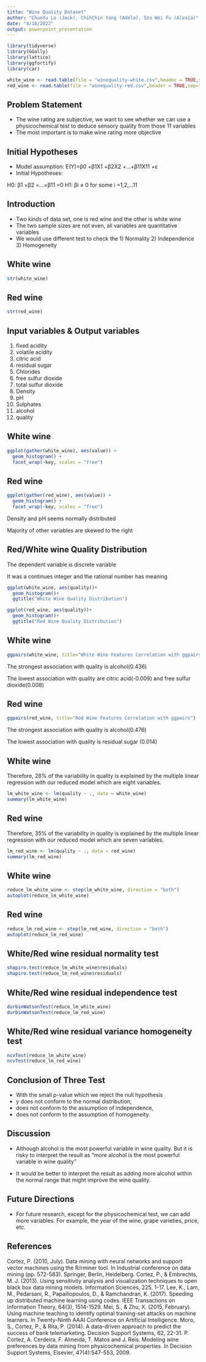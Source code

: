```yaml
---
title: "Wine Quality Dataset"
author: "ChunYu Lo (Jack), ChihChin Yang (Adela), Szu Wei Fu (Alexia)"
date: "4/18/2022"
output: powerpoint_presentation
---
```

```r
library(tidyverse)
library(GGally)
library(lattice)
library(ggfortify)
library(car)
```

```r
white_wine <- read.table(file = "winequality-white.csv",header = TRUE,sep=";") 
red_wine <- read.table(file = "winequality-red.csv",header = TRUE,sep=";")
```

## Problem Statement 


- The wine rating are subjective, we want to see whether we can use a physicochemical test to deduce sensory quality from those 11 variables
- The most important is to make wine rating more objective 

## Initial Hypotheses 

- Model assumption: E(Y)=β0 +β1X1 +β2X2 +...+β11X11 +ε 
- Initial Hypotheses:

H0: β1 =β2 =...=β11 =0
H1: βi ≠ 0 for some i =1,2,...11 

## Introduction

- Two kinds of data set, one is red wine and the other is white wine 
- The two sample sizes are not even, all variables are quantitative variables
- We would use different test to check the 1) Normality 2) Independence 3) Homogeneity

## White wine 
```r
str(white_wine)
```

## Red wine 
```r
str(red_wine)
```

## Input variables & Output variables

1. fixed acidity
2. volatile acidity
3. citric acid
4. residual sugar
5. Chlorides
6. free sulfur dioxide
7. total sulfur dioxide
8. Density
9. pH
10. Sulphates
11. alcohol
12. quality

## White wine 
```r
ggplot(gather(white_wine), aes(value)) +
  geom_histogram() +
  facet_wrap(~key, scales = "free")
```

## Red wine
```r
ggplot(gather(red_wine), aes(value)) +
  geom_histogram() +
  facet_wrap(~key, scales = "free")
```
Density and pH seems normally distributed 

Majority of other variables are skewed to the right 

## Red/White wine Quality Distribution
The dependent variable is discrete variable 

It was a continues integer and the rational number has meaning
```r
ggplot(white_wine, aes(quality))+
  geom_histogram()+
  ggtitle("White Wine Quality Distribution")
```

```r
ggplot(red_wine, aes(quality))+
  geom_histogram()+
  ggtitle("Red Wine Quality Distribution")
```

## White wine
```r
ggpairs(white_wine, title="White Wine Features Correlation with ggpairs")
```
The strongest association with quality is alcohol(0.436) 

The lowest association with quality are citric acid(-0.009) and free sulfur dioxide(0.008) 

## Red wine
```r
ggpairs(red_wine, title="Red Wine Features Correlation with ggpairs")
```
The strongest association with quality is alcohol(0.476) 

The lowest association with quality is residual sugar (0.014) 

## White wine
Therefore, 28% of the variability in quality is explained by the multiple linear regression with our reduced model which are eight variables.
```r
lm_white_wine <- lm(quality ~ ., data = white_wine) 
summary(lm_white_wine)
```

## Red wine
Therefore, 35% of the variability in quality is explained by the multiple linear regression with our reduced model which are seven variables. 
```r
lm_red_wine <- lm(quality ~ ., data = red_wine)
summary(lm_red_wine)
```

## White wine
```r
reduce_lm_white_wine <- step(lm_white_wine, direction = "both")
autoplot(reduce_lm_white_wine)
```

## Red wine
```r
reduce_lm_red_wine <- step(lm_red_wine, direction = "both")
autoplot(reduce_lm_red_wine)
```

## White/Red wine residual normality test
```r
shapiro.test(reduce_lm_white_wine$residuals)
shapiro.test(reduce_lm_red_wine$residuals)
```

## White/Red wine residual independence test
```r
durbinWatsonTest(reduce_lm_white_wine)
durbinWatsonTest(reduce_lm_red_wine)
```

## White/Red wine residual variance homogeneity test
```r
ncvTest(reduce_lm_white_wine)
ncvTest(reduce_lm_red_wine)
```

## Conclusion of Three Test

- With the small p-value which we reject the null hypothesis
- y does not conform to the normal distribution, 
- does not conform to the assumption of independence, 
- does not conform to the assumption of homogeneity. 

## Discussion 

- Although alcohol is the most powerful variable in wine quality. But it is risky to interpret the result as “more alcohol is the most powerful variable in wine quality”

- It would be better to interpret the result as adding more alcohol within the normal range that might improve the wine quality. 

## Future Directions 

- For future research, except for the physicochemical test, we can add more variables. For example, the year of the wine, grape varieties, price, etc. 

## References

Cortez, P. (2010, July). Data mining with neural networks and support vector machines using the R/rminer tool. In Industrial conference on data mining (pp. 572-583). Springer, Berlin, Heidelberg. 
Cortez, P., & Embrechts, M. J. (2013). Using sensitivity analysis and visualization techniques to open black box data mining models. Information Sciences, 225, 1-17. 
Lee, K., Lam, M., Pedarsani, R., Papailiopoulos, D., & Ramchandran, K. (2017). Speeding up distributed machine learning using codes. IEEE Transactions on Information Theory, 64(3), 1514-1529. 
Mei, S., & Zhu, X. (2015, February). Using machine teaching to identify optimal training-set attacks on machine learners. In Twenty-Ninth AAAI Conference on Artificial Intelligence. 
Moro, S., Cortez, P., & Rita, P. (2014). A data-driven approach to predict the success of bank telemarketing. Decision Support Systems, 62, 22-31. 
P. Cortez, A. Cerdeira, F. Almeida, T. Matos and J. Reis. Modeling wine preferences by data mining from physicochemical properties. In Decision Support Systems, Elsevier, 47(4):547-553, 2009. 
